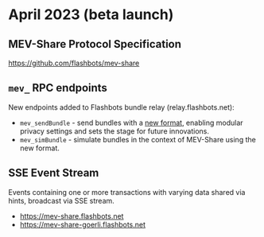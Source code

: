 # April 2023 (beta launch)

## MEV-Share Protocol Specification

https://github.com/flashbots/mev-share

## `mev_` RPC endpoints

New endpoints added to Flashbots bundle relay (relay.flashbots.net):

- `mev_sendBundle` - send bundles with a [new format](https://github.com/flashbots/mev-share/blob/main/specs/bundles/v0.1.md), enabling modular privacy settings and sets the stage for future innovations.
- `mev_simBundle` - simulate bundles in the context of MEV-Share using the new format.

## SSE Event Stream

Events containing one or more transactions with varying data shared via hints, broadcast via SSE stream.

- https://mev-share.flashbots.net
- https://mev-share-goerli.flashbots.net
